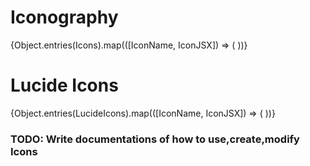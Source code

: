 
<Meta title="Iconography" />

# Iconography

<IconGallery>
  {Object.entries(Icons).map(([IconName, IconJSX]) => (
    <IconItem name={IconName} key={IconName}>
      <IconJSX />
    </IconItem>
  ))}

</IconGallery>

# Lucide Icons

<IconGallery>
  {Object.entries(LucideIcons).map(([IconName, IconJSX]) => (
    <IconItem name={IconName} key={IconName}>
      <IconJSX />
    </IconItem>
  ))}
</IconGallery>

### TODO: Write documentations of how to use,create,modify Icons
